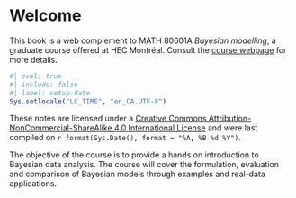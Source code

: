 
# Welcome {-}

This book is a web complement to MATH 80601A *Bayesian modelling*, a graduate course offered at HEC Montréal. Consult the [course webpage](https://lbelzile.github.io/bayesmod) for more details.

```r
#| eval: true
#| include: false
#| label: setup-date
Sys.setlocale("LC_TIME", "en_CA.UTF-8")
```


These notes are licensed under a [Creative Commons Attribution-NonCommercial-ShareAlike 4.0 International License](http://creativecommons.org/licenses/by-nc-sa/4.0/) and were last compiled on `r format(Sys.Date(), format = "%A, %B %d %Y")`.

The objective of the course is to provide a hands on introduction to Bayesian data analysis. The course will cover the formulation, evaluation and comparison of Bayesian models through examples and real-data applications.


